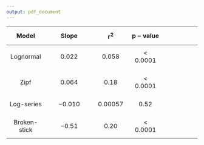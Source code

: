 ```yaml
---
output: pdf_document
---
```



|  $$\mathbf{Model}$$ | $$\mathbf{Slope}$$ |$$\boldsymbol{r^{2}}$$ | $$\boldsymbol{p-value}$$ |
|:-------------:|-----------------:|------------:|------------:|------------:|
|   $$\mathrm{Lognormal}$$ |   $$0.022$$   |     $$0.058$$           |  $$< 0.0001$$    |
|   |            |            | | | 
|   $$\mathrm{Zipf}$$      |   $$0.064$$   |     $$0.18$$           | $$< 0.0001$$     |
|   |            |            | | | 
|  $$\mathrm{Log\mbox{-}series}$$ |   $$-0.010$$    |      $$0.00057$$            |  $$0.52$$    |
|   |            |            | | | 
| $$\mathrm{Broken\mbox{-}stick}$$|  $$-0.51$$      |      $$0.20$$   | $$< 0.0001$$ |


